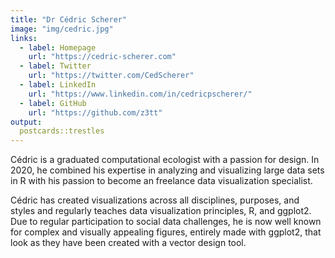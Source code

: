 ```yaml
---
title: "Dr Cédric Scherer"
image: "img/cedric.jpg"
links:
  - label: Homepage
    url: "https://cedric-scherer.com"
  - label: Twitter
    url: "https://twitter.com/CedScherer"
  - label: LinkedIn
    url: "https://www.linkedin.com/in/cedricpscherer/"
  - label: GitHub
    url: "https://github.com/z3tt"
output:
  postcards::trestles
---
```

 
Cédric is a graduated computational ecologist with a passion for design. In 2020, he combined his expertise in analyzing and visualizing large data sets in R with his passion to become an freelance data visualization specialist. 

Cédric has created visualizations across all disciplines, purposes, and styles and regularly teaches data visualization principles, R, and ggplot2. Due to regular participation to social data challenges, he is now well known for complex and visually appealing figures, entirely made with ggplot2, that look as they have been created with a vector design tool.